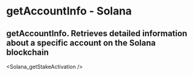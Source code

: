 # getAccountInfo - Solana

## getAccountInfo.  Retrieves detailed information about a specific account on the Solana blockchain


<Solana_getStakeActivation />
